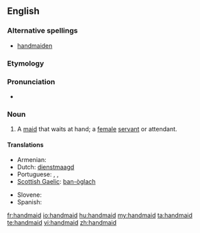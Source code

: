 ==English==

===Alternative spellings===
* [[handmaiden]]

===Etymology===
{{compound|hand|maid}}

{{etystub}}

===Pronunciation===
* {{a|US}} {{IPA|/ˈhændˌmeɪd/}}

===Noun===
{{en-noun}}

# A [[maid]] that waits at hand; a [[female]] [[servant]] or attendant.

====Translations====
{{trans-top|maid that waits at hand}}
* Armenian: {{t-|hy|աղախին|tr=aġaxin}}
* Dutch: [[dienstmaagd]]
* Portuguese: {{t+|pt|empregada|f}},  {{t|pt|donzela|f}},  {{t|pt|donzela|f}}
* [[Scottish Gaelic]]: [[ban-òglach]] {{f}}
{{trans-mid}}
* Slovene: {{t|sl|služkinja|f}}
* Spanish: {{t+|es|azafata}}
{{trans-bottom}}

[[fr:handmaid]]
[[io:handmaid]]
[[hu:handmaid]]
[[my:handmaid]]
[[ta:handmaid]]
[[te:handmaid]]
[[vi:handmaid]]
[[zh:handmaid]]